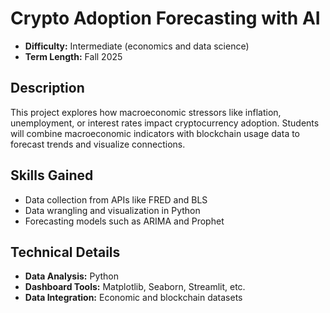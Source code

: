 # Crypto Adoption Forecasting with AI
- **Difficulty:** Intermediate (economics and data science)
- **Term Length:** Fall 2025

## Description
This project explores how macroeconomic stressors like inflation, unemployment, or interest rates impact cryptocurrency adoption. Students will combine macroeconomic indicators with blockchain usage data to forecast trends and visualize connections.

## Skills Gained
- Data collection from APIs like FRED and BLS
- Data wrangling and visualization in Python
- Forecasting models such as ARIMA and Prophet

## Technical Details
- **Data Analysis:** Python
- **Dashboard Tools:** Matplotlib, Seaborn, Streamlit, etc.
- **Data Integration:** Economic and blockchain datasets
